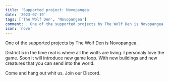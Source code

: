 ```yaml
---
title: 'Supported project: Novopangea'
date: '2023-07-19'
tags: ['The Wolf Den', 'Novopangea']
comment:  'One of the supported projects by The Wolf Den is Novopangea....'
icon: 'novo'
---
```


One of the supported projects by The Wolf Den is Novopangea.

District 5 in the time real is where all the wolfs are living. I personaly love the game. 
Soon it will introduce new game loop. With new buildings and new creatures that you can send into the world.

Come and hang out whit us. Join our Discord.